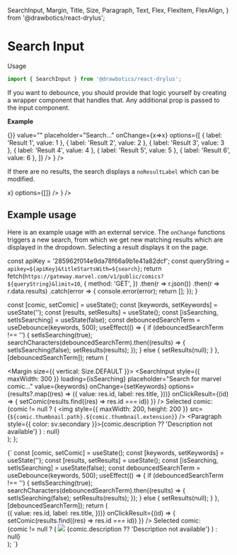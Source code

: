   SearchInput,
  Margin,
  Title,
  Size,
  Paragraph,
  Text,
  Flex,
  FlexItem,
  FlexAlign,
} from '@drawbotics/react-drylus';



# Search Input
Usage
```jsx
import { SearchInput } from '@drawbotics/react-drylus';
```
If you want to debounce, you should provide that logic yourself by creating a wrapper component that handles that. Any additional prop is passed to the input component.

__Example__
<Playground component={SearchInput}>
  <div style={{ maxWidth: 300, height: 300 }}>
    <ControlledField initialValue="" component={
      <SearchInput onClickResult={() => {}} value="" placeholder="Search..." onChange={x=>x} options={[
        { label: 'Result 1', value: 1 },
        { label: 'Result 2', value: 2 },
        { label: 'Result 3', value: 3 },
        { label: 'Result 4', value: 4 },
        { label: 'Result 5', value: 5 },
        { label: 'Result 6', value: 6 },
      ]} />
    } />
  </div>
</Playground>


If there are no results, the search displays a `noResultLabel` which can be modified.

<Playground>
  <div style={{ maxWidth: 300, height: 200 }}>
    <ControlledField initialValue="" component={
      <SearchInput value="" onChange={x=>x} options={[]} />
    } />
  </div>
</Playground>

## Example usage
Here is an example usage with an external service. The `onChange` functions triggers a new search, from which we get new matching results which are displayed in the dropdown. Selecting a result displays it on the page.

  const apiKey = '285962f014e9da78f66a9b1e41a82dcf';
  const queryString = `apikey=${apiKey}&titleStartsWith=${search}`;
  return fetch(`https://gateway.marvel.com/v1/public/comics?${queryString}&limit=10`, {
    method: 'GET',
  })
  .then(r => r.json())
  .then(r => r.data.results)
  .catch(error => {
    console.error(error);
    return [];
  });
}

  const [comic, setComic] = useState();
  const [keywords, setKeywords] = useState('');
  const [results, setResults] = useState();
  const [isSearching, setIsSearching] = useState(false);
  const debouncedSearchTerm = useDebounce(keywords, 500);
  useEffect(() => {
    if (debouncedSearchTerm !== '') {
      setIsSearching(true);
      searchCharacters(debouncedSearchTerm).then((results) => {
        setIsSearching(false);
        setResults(results);
      });
    } else {
      setResults(null);
    }
  }, [debouncedSearchTerm]);
  return (
    <div>
      <Margin size={{ vertical: Size.DEFAULT }}>
        <SearchInput
          style={{ maxWidth: 300 }}
          loading={isSearching}
          placeholder="Search for marvel comic..."
          value={keywords}
          onChange={setKeywords}
          options={results?.map((res) => ({
            value: res.id,
            label: res.title,
          }))}
          onClickResult={(id) => {
            setComic(results.find((res) => res.id === id))
          }} />
      </Margin>
      <Text>
        Selected comic:
      </Text>
      <div>
        {comic != null ? (
          <Flex align={FlexAlign.START}>
            <FlexItem>
              <Margin>
                <img style={{ maxWidth: 200, height: 200 }} src={`${comic.thumbnail.path}.${comic.thumbnail.extension}`} />
              </Margin>
            </FlexItem>
            <FlexItem flex>
              <Title size={4}>
                {comic.title}
              </Title>
              <Paragraph style={{ color: sv.secondary }}>{comic.description ?? 'Description not available'}</Paragraph>
            </FlexItem>
          </Flex>
        ) : null}
      </div>
    </div>
  );
};

<Preview>
  <Example />
</Preview>

<CodeBox type="mdx">
{`
  const [comic, setComic] = useState();
  const [keywords, setKeywords] = useState('');
  const [results, setResults] = useState();
  const [isSearching, setIsSearching] = useState(false);
  const debouncedSearchTerm = useDebounce(keywords, 500);
  useEffect(() => {
    if (debouncedSearchTerm !== '') {
      setIsSearching(true);
      searchCharacters(debouncedSearchTerm).then((results) => {
        setIsSearching(false);
        setResults(results);
      });
    } else {
      setResults(null);
    }
  }, [debouncedSearchTerm]);
  return (
    <div>
      <Margin size={{ vertical: Size.DEFAULT }}>
        <SearchInput
          style={{ maxWidth: 300 }}
          isLoading={isSearching}
          placeholder="Search for marvel comic..."
          value={keywords}
          onChange={setKeywords}
          options={results?.map((res) => ({
            value: res.id,
            label: res.title,
          }))}
          onClickResult={(id) => {
            setComic(results.find((res) => res.id === id))
          }} />
      </Margin>
      <Text>
        Selected comic:
      </Text>
      <div style={{ height: 300 }}>
        {comic != null ? (
          <Flex align={FlexAlign.START}>
            <FlexItem>
              <Margin>
                <img style={{ maxWidth: 200 }} src={comic.thumbnail} />
              </Margin>
            </FlexItem>
            <FlexItem flex>
              <Title size={4}>
                {comic.title}
              </Title>
              <Paragraph style={{ color: sv.secondary }}>{comic.description ?? 'Description not available'}</Paragraph>
            </FlexItem>
          </Flex>
        ) : null}
      </div>
    </div>
  );
`}
</CodeBox>
